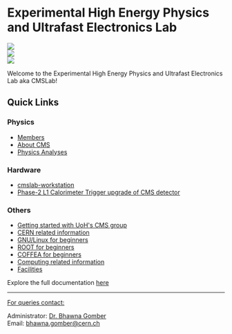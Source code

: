 
# Experimental High Energy Physics and Ultrafast Electronics Lab

<div className="flex flex-col md:flex-row justify-center items-center">
    <div className='items-center'>
        <Image src="/img/cmslablogo.jpeg" width={250} height={200} className='p-4 rounded-lg'/>
    </div>
    <div >
        <Image src="/img/uoh.jpg" width={200} height={200} className='p-4 rounded-lg'/>
    </div>
    <div >
        <Image src="/img/cms.png" width={200} height={200} className='p-4 rounded-lg'/>
    </div>
</div>

Welcome to the Experimental High Energy Physics and Ultrafast Electronics Lab aka CMSLab!

## Quick Links
### Physics
- [Members](./people.mdx)
- [About CMS](./docs/physics/about_cms.mdx)
- [Physics Analyses](./docs/physics/physics_analyses)

### Hardware
- [cmslab-workstation](./docs/hardware/cmslab-workstation.mdx)
- [Phase-2 L1 Calorimeter Trigger upgrade of CMS detector](./docs/hardware/triggerupgrade.mdx)

### Others
- [Getting started with UoH's CMS group](./docs/others/getting_started.mdx)
- [CERN related information](./docs/others/cern_info.mdx)
- [GNU/Linux for beginners](./docs/others/linux.mdx)
- [ROOT for beginners](./docs/others/root.mdx)
- [COFFEA for beginners](./docs/others/coffea.mdx)
- [Computing related information](./docs/others/computing.mdx)
- [Facilities](./docs/others/facilities.mdx)


Explore the full documentation [here](./docs/physics/about_cms.mdx)

--- 

<ins>For queries contact:</ins>

Administrator: [Dr. Bhawna Gomber](./people/bhawna.mdx) \
Email: bhawna.gomber@cern.ch



